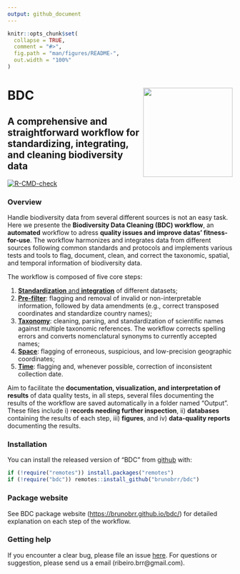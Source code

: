 ---
output: github_document
---

<!-- README.md is generated from README.Rmd. Please edit that file -->

```{r, include = FALSE}
knitr::opts_chunk$set(
  collapse = TRUE,
  comment = "#>",
  fig.path = "man/figures/README-",
  out.width = "100%"
)
```

# BDC <a href='https://github.com/brunobrr/bdc'><img src="https://raw.githubusercontent.com/brunobrr/bdc/master/man/figures/logo.png" align="right" height="200"/></a>

## A comprehensive and straightforward workflow for standardizing, integrating, and cleaning biodiversity data

<!-- badges: start -->

[![R-CMD-check](https://github.com/brunobrr/bdc/actions/workflows/R-CMD-check.yaml/badge.svg)](https://github.com/brunobrr/bdc/actions/workflows/R-CMD-check.yaml)

<!-- badges: end -->

### Overview

Handle biodiversity data from several different sources is not an easy task. Here we presente the **Biodiversity Data Cleaning (BDC) workflow**, an **automated** workflow to adress **quality issues and improve datas' fitness-for-use**. The workflow harmonizes and integrates data from different sources following common standards and protocols and implements various tests and tools to flag, document, clean, and correct the taxonomic, spatial, and temporal information of biodiversity data.

The workflow is composed of five core steps:

1.  [**Standardization** and **integration**](https://brunobrr.github.io/bdc/articles/integrate_datasets.html) of different datasets;
2.  [**Pre-filter**](https://brunobrr.github.io/bdc/articles/prefilter.html): flagging and removal of invalid or non-interpretable information, followed by data amendments (e.g., correct transposed coordinates and standardize country names);
3.  [**Taxonomy**](https://brunobrr.github.io/bdc/articles/taxonomy.html): cleaning, parsing, and standardization of scientific names against multiple taxonomic references. The workflow corrects spelling errors and converts nomenclatural synonyms to currently accepted names;
4.  [**Space**](https://brunobrr.github.io/bdc/articles/space.html): flagging of erroneous, suspicious, and low-precision geographic coordinates;
5.  [**Time**](https://brunobrr.github.io/bdc/articles/time.html): flagging and, whenever possible, correction of inconsistent collection date.

Aim to facilitate the **documentation, visualization, and interpretation of results** of data quality tests, in all steps, several files documenting the results of the workflow are saved automatically in a folder named "Output". These files include i) r**ecords needing further inspection**, ii) **databases** containing the results of each step, iii) **figures**, and iv) **data-quality reports** documenting the results.

### Installation

You can install the released version of "BDC" from [github](https://github.com/brunobrr/bdc) with:

```{r, message=FALSE, warning=FALSE}
if (!require("remotes")) install.packages("remotes")
if (!require("bdc")) remotes::install_github("brunobrr/bdc")
```

### Package website

See BDC package website (<https://brunobrr.github.io/bdc/>) for detailed explanation on each step of the workflow.

### Getting help

If you encounter a clear bug, please file an issue [here](https://github.com/brunobrr/bdc/issues). For questions or suggestion, please send us a email (ribeiro.brr\@gmail.com).
